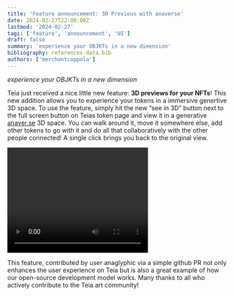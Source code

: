 ```yaml
---
title: 'Feature announcement: 3D Previous with anaverse'
date: 2024-02-27T22:00:00Z
lastmod: '2024-02-27'
tags: ['feature', 'announcement', 'UI']
draft: false
summary: 'experience your OBJKTs in a new dimension'
bibliography: references-data.bib
authors: ['merchantcoppola']
---
```


_experience your OBJKTs in a new dimension_

Teia just received a nice little new feature: **3D previews for your NFTs**! 
This new addition allows you to experience your tokens in a immersive genertive 3D space.
To use the feature, simply hit the new “see in 3D” button next to the full screen button on Teias token page and view it in a generative [anaver.se](https://anaver.se/) 3D space. 
You can walk around it, move it somewhere else, add other tokens to go with it and do all that collaboratively with the other people connected! 
A single click brings you back to the original view.

<video width="320" height="240" controls>
<source src="https://drive.google.com/uc?export=preview&id=1Br-2UsxmXjIz8NWXMv_1Knrf6OUvVR2t" type="video/mp4">
</video>





This feature, contributed by user anaglyphic via a simple github PR not only enhances the user experience on Teia but is also a great example of how our open-source development model works. 
Many thanks to all who actively contribute to the Teia.art community!
